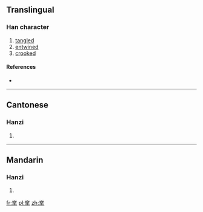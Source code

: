 {{also|攣}}
==Translingual==

===Han character===
{{Han char|rn=64|rad=手|as=06|sn=10|four=|canj=卜金手 (YCQ)}}

# [[tangled]]
# [[entwined]]
# [[crooked]]

====References====
* {{Han ref|kx=0431.171|hdz=31864.060|uh=631B|ud=25371}}

----

==Cantonese==

===Hanzi===
{{yue-hanzi|jyut=|y=lyun4|tra=攣}}

# {{defn|lang=yue|sort=手06}}

----

==Mandarin==

===Hanzi===
{{cmn-hanzi|tra=攣|pin=[[luán]] ([[luan2]])|wg=luan<sup>2</sup>}}

# {{defn|lang=cmn|sort=手06}}

[[fr:挛]]
[[pl:挛]]
[[zh:挛]]